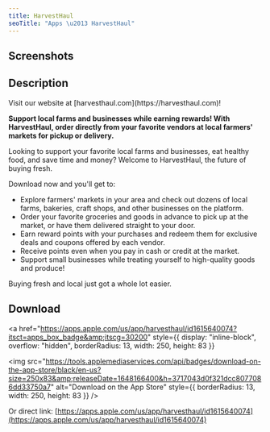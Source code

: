 ```yaml
---
title: HarvestHaul
seoTitle: "Apps \u2013 HarvestHaul"
---
```



## Screenshots

<ImageCarousel>
  <AppScreenshotImage
    source="/images/harvesthaul/home.png"
    width={231}
    height={500}
    alt="Home page"
  />
  <AppScreenshotImage
    source="/images/harvesthaul/vendor.png"
    width={231}
    height={500}
    alt={'Vendor page for "Mariah Family Farms"'}
  />
  <AppScreenshotImage
    source="/images/harvesthaul/rewards.png"
    width={231}
    height={500}
    alt="Rewards page"
  />
  <AppScreenshotImage
    source="/images/harvesthaul/vendor-rewards.png"
    width={231}
    height={500}
    alt={'Rewards available for "Mariah Family Farms"'}
  />
  <AppScreenshotImage
    source="/images/harvesthaul/product.png"
    width={231}
    height={500}
    alt={'Product page for "Organic Fuji Apples"'}
  />
  <AppScreenshotImage
    source="/images/harvesthaul/cart.png"
    width={231}
    height={500}
    alt="Cart page"
  />
</ImageCarousel>

## Description

<aside>Visit our website at [harvesthaul.com](https://harvesthaul.com)!</aside>

**Support local farms and businesses while earning rewards! With HarvestHaul, order directly from your favorite vendors at local farmers' markets for pickup or delivery.**

Looking to support your favorite local farms and businesses, eat healthy food, and save time and money? Welcome to HarvestHaul, the future of buying fresh.

Download now and you'll get to:

- Explore farmers' markets in your area and check out dozens of local farms, bakeries, craft shops, and other businesses on the platform.
- Order your favorite groceries and goods in advance to pick up at the market, or have them delivered straight to your door.
- Earn reward points with your purchases and redeem them for exclusive deals and coupons offered by each vendor.
- Receive points even when you pay in cash or credit at the market.
- Support small businesses while treating yourself to high-quality goods and produce!

Buying fresh and local just got a whole lot easier.

## Download

<a
  href="https://apps.apple.com/us/app/harvesthaul/id1615640074?itsct=apps_box_badge&amp;itscg=30200"
  style={{ display: "inline-block", overflow: "hidden", borderRadius: 13, width: 250, height: 83 }}
>
  <img
    src="https://tools.applemediaservices.com/api/badges/download-on-the-app-store/black/en-us?size=250x83&amp;releaseDate=1648166400&h=3717043d0f321dcc8077086dd33750a7"
    alt="Download on the App Store"
    style={{ borderRadius: 13, width: 250, height: 83 }}
  />
</a>

Or direct link: [https://apps.apple.com/us/app/harvesthaul/id1615640074](https://apps.apple.com/us/app/harvesthaul/id1615640074)
